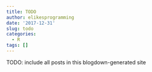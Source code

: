 ```yaml
---
title: TODO
author: elikesprogramming
date: '2017-12-31'
slug: todo
categories:
  - R
tags: []
---
```


TODO: include all posts in this blogdown-generated site

